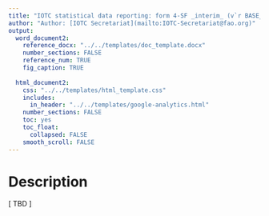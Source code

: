 ```yaml
---
title: "IOTC statistical data reporting: form 4-SF _interim_ (v`r BASE_VERSION`)"
author: "Author: [IOTC Secretariat](mailto:IOTC-Secretariat@fao.org)" 
output:
  word_document2:
    reference_docx: "../../templates/doc_template.docx"
    number_sections: FALSE
    reference_num: TRUE
    fig_caption: TRUE
      
  html_document2:
    css: "../../templates/html_template.css"
    includes: 
      in_header: "../../templates/google-analytics.html"
    number_sections: FALSE
    toc: yes
    toc_float:
      collapsed: FALSE
    smooth_scroll: FALSE
---
```


# Description

[ TBD ]